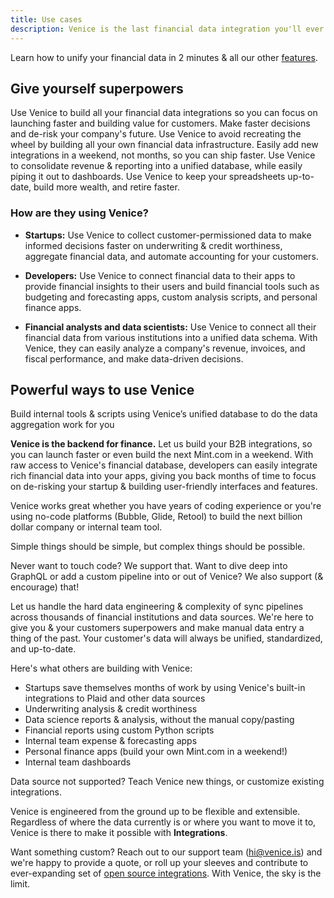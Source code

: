 ```yaml
---
title: Use cases
description: Venice is the last financial data integration you'll ever need.
---
```


<Tip>Learn how to unify your financial data in 2 minutes & all our other [features](/features).</Tip>

## Give yourself superpowers

<CardGroup>
  <Card title="Startups" icon="code">
    Use Venice to build all your financial data integrations so you can focus
    on launching faster and building value for customers. Make faster decisions
    and de-risk your company's future.
  </Card>
  <Card title="Developers" icon="code">
    Use Venice to avoid recreating the wheel by building all your
    own financial data infrastructure. Easily add new integrations in a weekend,
    not months, so you can ship faster.
  </Card>
  <Card title="Data analysts" icon="magnifying-glass-chart">
    Use Venice to consolidate revenue & reporting into a unified database, 
    while easily piping it out to dashboards.
  </Card>
  <Card title="Personal finance geeks" icon="sack-dollar">
    Use Venice to keep your spreadsheets up-to-date, build more wealth, and 
    retire faster.
  </Card>
</CardGroup>

### How are they using Venice?

- **Startups:** Use Venice to collect customer-permissioned data to make informed
decisions faster on underwriting & credit worthiness, aggregate financial data,
and automate accounting for your customers.

- **Developers:** Use Venice to connect financial data to their apps to provide 
financial insights to their users and build financial tools such as budgeting 
and forecasting apps, custom analysis scripts, and personal finance apps.

- **Financial analysts and data scientists:** Use Venice to connect all their financial 
data from various institutions into a unified data schema. With Venice, they can easily
analyze a company's revenue, invoices, and fiscal performance, and make 
data-driven decisions.

## Powerful ways to use Venice

<Card title="Unified API for apps & scripts" icon="mobile-screen-button">
  Build internal tools & scripts using Venice’s unified database to do the data 
  aggregation work for you
</Card>

**Venice is the backend for finance.** Let us build your B2B integrations,
so you can launch faster or even build the next Mint.com in a weekend. With raw 
access to Venice's financial database, developers can easily integrate rich 
financial data into your apps, giving you back months of time to focus on de-risking 
your startup & building user-friendly interfaces and features.

Venice works great whether you have years of coding experience or you're using
no-code platforms (Bubble, Glide, Retool) to build the next billion dollar company
or internal team tool. 

<Tip>Simple things should be simple, but complex things should be possible.</Tip>

Never want to touch code? We support that. Want to dive deep into GraphQL or add a
custom pipeline into or out of Venice? We also support (& encourage) that!

Let us handle the hard data engineering & complexity of sync pipelines across 
thousands of financial institutions and data sources. We're here to give you &
your customers superpowers and make manual data entry a thing of the past. Your 
customer's data will always be unified, standardized, and up-to-date.

Here's what others are building with Venice:
- Startups save themselves months of work by using Venice's built-in integrations to Plaid and other data sources
- Underwriting analysis & credit worthiness
- Data science reports & analysis, without the manual copy/pasting
- Financial reports using custom Python scripts
- Internal team expense & forecasting apps
- Personal finance apps (build your own Mint.com in a weekend!)
- Internal team dashboards

<Card title="Customize and extend" icon="screwdriver-wrench">
Data source not supported? Teach Venice new things, or customize existing integrations.
</Card>

Venice is engineered from the ground up to be flexible and extensible. Regardless
of where the data currently is or where you want to move it to, Venice is there
to make it possible with **Integrations**.

Want something custom? Reach out to our support team (hi@venice.is) and we're 
happy to provide a quote, or roll up your sleeves and contribute to ever-expanding 
set of [open source integrations](https://github.com/useVenice/venice). With Venice, 
the sky is the limit.